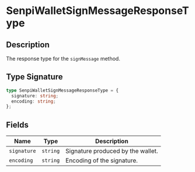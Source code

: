 # SenpiWalletSignMessageResponseType

## Description

The response type for the `signMessage` method.

## Type Signature

```ts
type SenpiWalletSignMessageResponseType = {
  signature: string;
  encoding: string;
};
```

## Fields

| Name        | Type     | Description                       |
| ----------- | -------- | --------------------------------- |
| `signature` | `string` | Signature produced by the wallet. |
| `encoding`  | `string` | Encoding of the signature.        |
